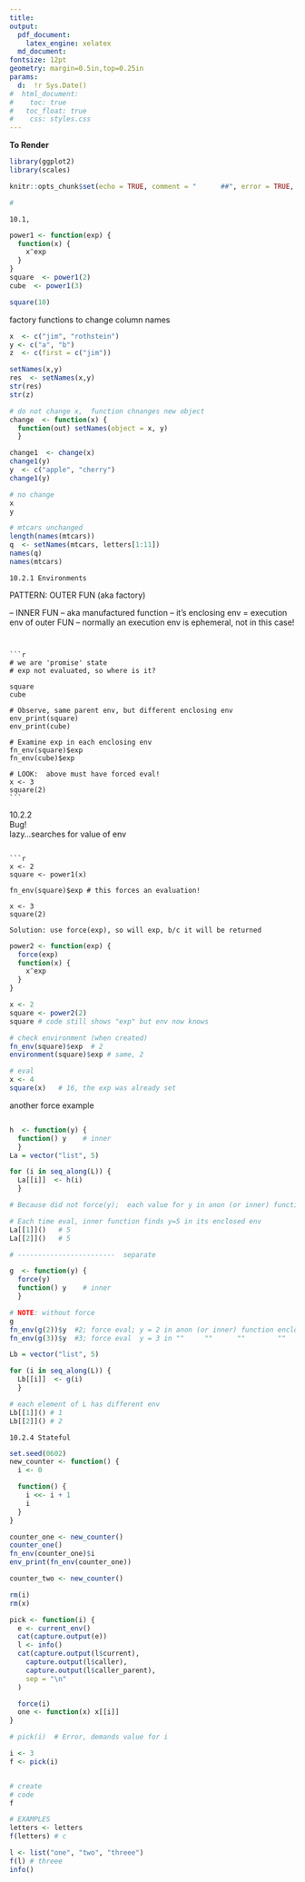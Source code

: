 ```yaml
---
title: 
output: 
  pdf_document:
    latex_engine: xelatex
  md_document:
fontsize: 12pt
geometry: margin=0.5in,top=0.25in  
params:  
  d:  !r Sys.Date()
#  html_document:
#    toc: true
#  	toc_float: true
#    css: styles.css
---
```


**To Render** 

```r
library(ggplot2)
library(scales)
```

```r
knitr::opts_chunk$set(echo = TRUE, comment = "      ##", error = TRUE, collapse = TRUE)

#
```

```
10.1, 
````

```r
power1 <- function(exp) {
  function(x) {
    x^exp
  }
}
square  <- power1(2)
cube  <- power1(3)

square(10)
```


factory functions to change column names
```r
x  <- c("jim", "rothstein")
y <- c("a", "b")
z  <- c(first = c("jim"))

setNames(x,y)
res  <- setNames(x,y)
str(res)
str(z)

# do not change x,  function chnanges new object
change  <- function(x) {
  function(out) setNames(object = x, y)
  }

change1  <- change(x)
change1(y)
y  <- c("apple", "cherry")
change1(y)

# no change
x
y

# mtcars unchanged 
length(names(mtcars))
q  <- setNames(mtcars, letters[1:11])
names(q)
names(mtcars)


```

````
10.2.1 Environments
````
PATTERN:
OUTER FUN  (aka factory)

-- INNER FUN
-- aka manufactured function
-- it's enclosing env = execution env of outer FUN
-- normally an execution env is ephemeral, not in this case!

````


```r
# we are 'promise' state
# exp not evaluated, so where is it?

square
cube

# Observe, same parent env, but different enclosing env
env_print(square)
env_print(cube)

# Examine exp in each enclosing env
fn_env(square)$exp
fn_env(cube)$exp

# LOOK:  above must have forced eval!
x <- 3
square(2)
```

```` 
10.2.2  
Bug!  
lazy...searches for value of env
```

```r
x <- 2
square <- power1(x)

fn_env(square)$exp # this forces an evaluation!

x <- 3
square(2)
```

```
Solution: use force(exp), so will exp, b/c it will be returned
```

```r
power2 <- function(exp) {
  force(exp)
  function(x) {
    x^exp
  }
}

x <- 2
square <- power2(2)
square # code still shows "exp" but env now knows

# check environment (when created)
fn_env(square)$exp  # 2
environment(square)$exp # same, 2

# eval
x <- 4
square(x)   # 16, the exp was already set
```

another force example
```r

h  <- function(y) {
  function() y    # inner
  }
La = vector("list", 5)

for (i in seq_along(L)) {
  La[[i]]  <- h(i)
  }

# Because did not force(y);  each value for y in anon (or inner) function changes with each element and the now the last value (5) is in enclosing env

# Each time eval, inner function finds y=5 in its enclosed env
La[[1]]()   # 5
La[[2]]()   # 5 

# ------------------------  separate

g  <- function(y) {
  force(y)
  function() y    # inner
  }

# NOTE: without force 
g
fn_env(g(2))$y  #2; force eval; y = 2 in anon (or inner) function enclosing env
fn_env(g(3))$y  #3; force eval  y = 3 in ""     ""      ""        ""

Lb = vector("list", 5)

for (i in seq_along(L)) {
  Lb[[i]]  <- g(i)
  }

# each element of L has different env
Lb[[1]]() # 1
Lb[[2]]() # 2

```

```
10.2.4 Stateful
```
```r
set.seed(0602)
new_counter <- function() {
  i <- 0

  function() {
    i <<- i + 1
    i
  }
}

counter_one <- new_counter()
counter_one()
fn_env(counter_one)$i
env_print(fn_env(counter_one))

counter_two <- new_counter()
```

```r
rm(i)
rm(x)

pick <- function(i) {
  e <- current_env()
  cat(capture.output(e))
  l <- info()
  cat(capture.output(l$current),
    capture.output(l$caller),
    capture.output(l$caller_parent),
    sep = "\n"
  )

  force(i)
  one <- function(x) x[[i]]
}

# pick(i)  # Error, demands value for i

i <- 3
f <- pick(i)


# create
# code
f

# EXAMPLES
letters <- letters
f(letters) # c

l <- list("one", "two", "threee")
f(l) # threee
info()
```


